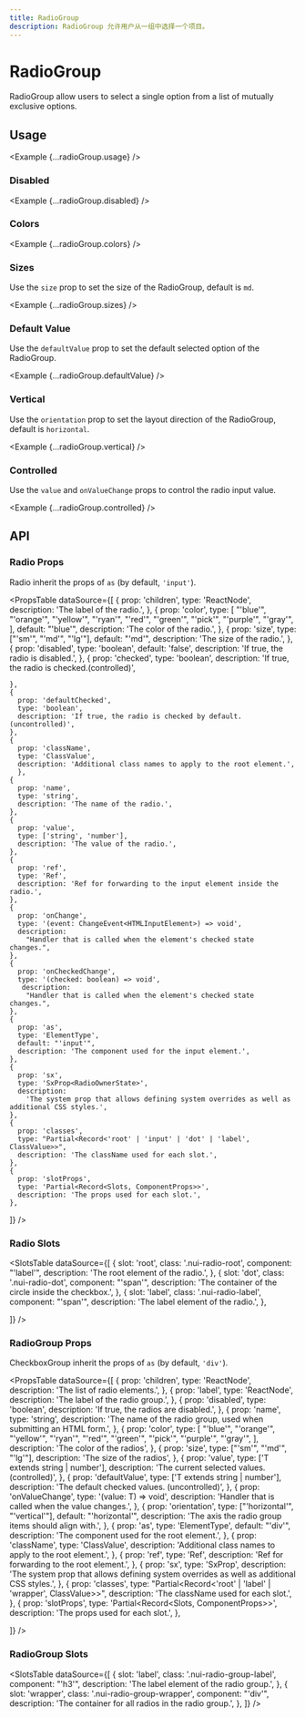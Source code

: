 ```yaml
---
title: RadioGroup
description: RadioGroup 允许用户从一组中选择一个项目。
---
```



# RadioGroup

RadioGroup allow users to select a single option from a list of mutually exclusive options.

## Usage

<Example {...radioGroup.usage} />

### Disabled

<Example {...radioGroup.disabled} />

### Colors

<Example {...radioGroup.colors} />

### Sizes

Use the `size` prop to set the size of the RadioGroup, default is `md`.

<Example {...radioGroup.sizes} />

### Default Value

Use the `defaultValue` prop to set the default selected option of the RadioGroup.

<Example {...radioGroup.defaultValue} />

### Vertical

Use the `orientation` prop to set the layout direction of the RadioGroup, default is `horizontal`.

<Example {...radioGroup.vertical} />

### Controlled

Use the `value` and `onValueChange` props to control the radio input value.

<Example {...radioGroup.controlled} />

## API

### Radio Props

Radio inherit the props of `as` (by default, `'input'`).

<PropsTable
  dataSource={[
    {
      prop: 'children',
      type: 'ReactNode',
      description: 'The label of the radio.',
    },
    {
      prop: 'color',
      type: [
        "'blue'",
        "'orange'",
        "'yellow'",
        "'ryan'",
        "'red'",
        "'green'",
        "'pick'",
        "'purple'",
        "'gray'",
      ],
      default: "'blue'",
      description: 'The color of the radio.',
    },
    {
      prop: 'size',
      type: ["'sm'", "'md'", "'lg'"],
      default: "'md'",
      description: 'The size of the radio.',
    },
    {
      prop: 'disabled',
      type: 'boolean',
      default: 'false',
      description: 'If true, the radio is disabled.',
    },
    {
      prop: 'checked',
      type: 'boolean',
      description: 'If true, the radio is checked.(controlled)',

    },
    {
      prop: 'defaultChecked',
      type: 'boolean',
      description: 'If true, the radio is checked by default.(uncontrolled)',
    },
    {
      prop: 'className',
      type: 'ClassValue',
      description: 'Additional class names to apply to the root element.',
      },
    {
      prop: 'name',
      type: 'string',
      description: 'The name of the radio.',
    },
    {
      prop: 'value',
      type: ['string', 'number'],
      description: 'The value of the radio.',
    },
    {
      prop: 'ref',
      type: 'Ref',
      description: 'Ref for forwarding to the input element inside the radio.',
    },
    {
      prop: 'onChange',
      type: '(event: ChangeEvent<HTMLInputElement>) => void',
      description:
        "Handler that is called when the element's checked state changes.",
    },
    {
      prop: 'onCheckedChange',
      type: '(checked: boolean) => void',
       description:
        "Handler that is called when the element's checked state changes.",
    },
    {
      prop: 'as',
      type: 'ElementType',
      default: "'input'",
      description: 'The component used for the input element.',
    },
    {
      prop: 'sx',
      type: 'SxProp<RadioOwnerState>',
      description:
        'The system prop that allows defining system overrides as well as additional CSS styles.',
    },
    {
      prop: 'classes',
      type: "Partial<Record<'root' | 'input' | 'dot' | 'label', ClassValue>>",
      description: 'The className used for each slot.',
    },
    {
      prop: 'slotProps',
      type: 'Partial<Record<Slots, ComponentProps>>',
      description: 'The props used for each slot.',
    },

]}
/>

### Radio Slots

<SlotsTable
  dataSource={[
    {
      slot: 'root',
      class: '.nui-radio-root',
      component: "'label'",
      description: 'The root element of the radio.',
    },
    {
      slot: 'dot',
      class: '.nui-radio-dot',
      component: "'span'",
      description: 'The container of the circle inside the checkbox.',
    },
    {
      slot: 'label',
      class: '.nui-radio-label',
      component: "'span'",
      description: 'The label element of the radio.',
    },

]}
/>

### RadioGroup Props

CheckboxGroup inherit the props of `as` (by default, `'div'`).

<PropsTable
  dataSource={[
    {
      prop: 'children',
      type: 'ReactNode',
      description: 'The list of radio elements.',
    },
    {
      prop: 'label',
      type: 'ReactNode',
      description: 'The label of the radio group.',
    },
    {
      prop: 'disabled',
      type: 'boolean',
      description: 'If true, the radios are disabled.',
    },
    {
      prop: 'name',
      type: 'string',
      description:
        'The name of the radio group, used when submitting an HTML form.',
    },
    {
      prop: 'color',
      type: [
        "'blue'",
        "'orange'",
        "'yellow'",
        "'ryan'",
        "'red'",
        "'green'",
        "'pick'",
        "'purple'",
        "'gray'",
      ],
      description: 'The color of the radios',
    },
    {
      prop: 'size',
      type: ["'sm'", "'md'", "'lg'"],
      description: 'The size of the radios',
    },
    {
      prop: 'value',
      type: ['T extends string | number'],
      description: 'The current selected values. (controlled)',
    },
    {
      prop: 'defaultValue',
      type: ['T extends string | number'],
      description: 'The default checked values. (uncontrolled)',
    },
    {
      prop: 'onValueChange',
      type: '(value: T) => void',
      description: 'Handler that is called when the value changes.',
    },
    {
      prop: 'orientation',
      type: ["'horizontal'", "'vertical'"],
      default: "'horizontal'",
      description: 'The axis the radio group items should align with.',
    },
    {
      prop: 'as',
      type: 'ElementType',
      default: "'div'",
      description: 'The component used for the root element.',
    },
    {
      prop: 'className',
      type: 'ClassValue',
      description: 'Additional class names to apply to the root element.',
    },
    {
      prop: 'ref',
      type: 'Ref',
      description: 'Ref for forwarding to the root element.',
    },
    {
      prop: 'sx',
      type: 'SxProp<RadioGroupOwnerState>',
      description: 
        'The system prop that allows defining system overrides as well as additional CSS styles.',
    },
    {
      prop: 'classes',
      type: "Partial<Record<'root' | 'label' | 'wrapper', ClassValue>>",
      description: 'The className used for each slot.',
    },
    {
      prop: 'slotProps',
      type: 'Partial<Record<Slots, ComponentProps>>',
      description: 'The props used for each slot.',
    },

]}
/>

### RadioGroup Slots

<SlotsTable
  dataSource={[
    {
      slot: 'label',
      class: '.nui-radio-group-label',
      component: "'h3'",
      description: 'The label element of the radio group.',
    },
    {
      slot: 'wrapper',
      class: '.nui-radio-group-wrapper',
      component: "'div'",
      description: 'The container for all radios in the radio group.',
    },
  ]}
/>
